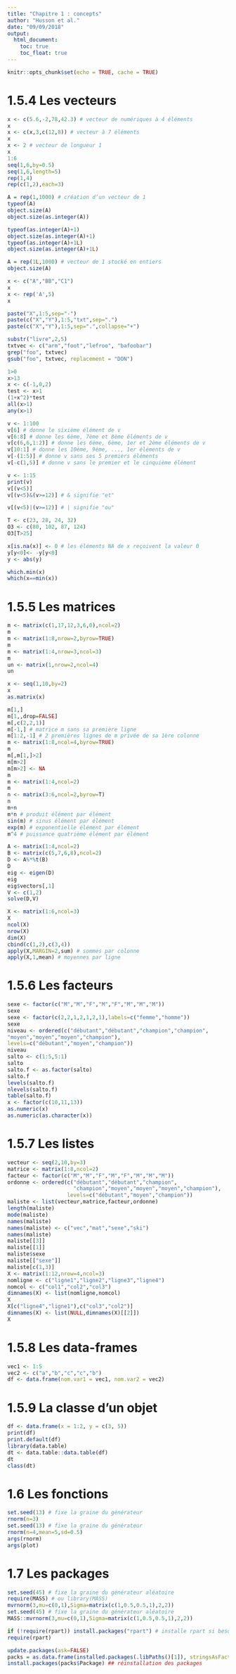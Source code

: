 ---
title: "Chapitre 1 : concepts"
author: "Husson et al."
date: "09/09/2018"
output:
  html_document:
    toc: true
    toc_float: true 
---

```{r setup, include=FALSE}
knitr::opts_chunk$set(echo = TRUE, cache = TRUE)
```

# 1.5.4 Les vecteurs

```{r,eval=FALSE}
x <- c(5.6,-2,78,42.3) # vecteur de numériques à 4 éléments
x
x <- c(x,3,c(12,8)) # vecteur à 7 éléments
x
x <- 2 # vecteur de longueur 1
x
1:6
seq(1,6,by=0.5)
seq(1,6,length=5)
rep(1,4)
rep(c(1,2),each=3)
```
```{r}
A = rep(1,1000) # création d’un vecteur de 1
typeof(A)
object.size(A)
object.size(as.integer(A))
```

```{r}
typeof(as.integer(A)+1)
object.size(as.integer(A)+1)
typeof(as.integer(A)+1L)
object.size(as.integer(A)+1L)
```
```{r}
A = rep(1L,1000) # vecteur de 1 stocké en entiers
object.size(A)
```

```{r}
x <- c("A","BB","C1")
x
x <- rep('A',5)
x
```
```{r}
paste("X",1:5,sep="-")
paste(c("X","Y"),1:5,"txt",sep=".")
paste(c("X","Y"),1:5,sep=".",collapse="+")
```
```{r}
substr("livre",2,5)
txtvec <- c("arm","foot","lefroo", "bafoobar")
grep("foo", txtvec)
gsub("foo", txtvec, replacement = "DON")

```

```{r}
1>0
x>13
x <- c(-1,0,2)
test <- x>1
(1+x^2)*test
all(x>1)
any(x>1)
```

```{r}
v <- 1:100
v[6] # donne le sixième élément de v
v[6:8] # donne les 6ème, 7ème et 8ème éléments de v
v[c(6,6,1:2)] # donne les 6ème, 6ème, 1er et 2ème éléments de v
v[10:1] # donne les 10ème, 9ème, ..., 1er éléments de v
v[-(1:5)] # donne v sans ses 5 premiers éléments
v[-c(1,5)] # donne v sans le premier et le cinquième élément
```
```{r}
v <- 1:15
print(v)
v[(v<5)]
v[(v<5)&(v>=12)] # & signifie "et"
```
```{r}
v[(v<5)|(v>=12)] # | signifie "ou"
```
```{r}
T <- c(23, 28, 24, 32)
O3 <- c(80, 102, 87, 124)
O3[T>25]
```

```{r, eval=FALSE}
x[is.na(x)] <- 0 # les éléments NA de x reçoivent la valeur 0
y[y<0]<- -y[y<0]
y <- abs(y)
```
```{r}
which.min(x)
which(x==min(x))
```

# 1.5.5 Les matrices

```{r}
m <- matrix(c(1,17,12,3,6,0),ncol=2)
m
m <- matrix(1:8,nrow=2,byrow=TRUE)
m
m <- matrix(1:4,nrow=3,ncol=3)
m
un <- matrix(1,nrow=2,ncol=4)
un
```
```{r}
x <- seq(1,10,by=2)
x
as.matrix(x)
```

```{r}
m[1,]
m[1,,drop=FALSE]
m[,c(2,2,1)]
m[-1,] # matrice m sans sa première ligne
m[1:2,-1] # 2 premières lignes de m privée de sa 1ère colonne
m <- matrix(1:8,ncol=4,byrow=TRUE)
m
m[,m[1,]>2]
m[m>2]
m[m>2] <- NA
m
m <- matrix(1:4,ncol=2)
m
n <- matrix(3:6,ncol=2,byrow=T)
n
m+n
m*n # produit élément par élément
sin(m) # sinus élément par élément
exp(m) # exponentielle élément par élément
m^4 # puissance quatrième élément par élément
```

```{r}
A <- matrix(1:4,ncol=2)
B <- matrix(c(5,7,6,8),ncol=2)
D <- A%*%t(B)
D
eig <- eigen(D)
eig
eig$vectors[,1]
V <- c(1,2)
solve(D,V)
```
```{r}
X <- matrix(1:6,ncol=3)
X
ncol(X)
nrow(X)
dim(X)
cbind(c(1,2),c(3,4))
apply(X,MARGIN=2,sum) # sommes par colonne
apply(X,1,mean) # moyennes par ligne
```

# 1.5.6 Les facteurs

```{r}
sexe <- factor(c("M","M","F","M","F","M","M","M"))
sexe
sexe <- factor(c(2,2,1,2,1,2,1),labels=c("femme","homme"))
sexe
niveau <- ordered(c("débutant","débutant","champion","champion",
"moyen","moyen","moyen","champion"),
levels=c("débutant","moyen","champion"))
niveau
salto <- c(1:5,5:1)
salto
salto.f <- as.factor(salto)
salto.f
levels(salto.f)
nlevels(salto.f)
table(salto.f)
x <- factor(c(10,11,13))
as.numeric(x)
as.numeric(as.character(x))
```

# 1.5.7 Les listes

```{r}
vecteur <- seq(2,10,by=3)
matrice <- matrix(1:8,ncol=2)
facteur <- factor(c("M","M","F","M","F","M","M","M"))
ordonne <- ordered(c("débutant","débutant","champion",
                     "champion","moyen","moyen","moyen","champion"),
                   levels=c("débutant","moyen","champion"))
maliste <- list(vecteur,matrice,facteur,ordonne)
length(maliste)
mode(maliste)
names(maliste)
names(maliste) <- c("vec","mat","sexe","ski")
names(maliste)
maliste[[3]]
maliste[[1]]
maliste$sexe
maliste[["sexe"]]
maliste[c(1,3)]
X <- matrix(1:12,nrow=4,ncol=3)
nomligne <- c("ligne1","ligne2","ligne3","ligne4")
nomcol <- c("col1","col2","col3")
dimnames(X) <- list(nomligne,nomcol)
X
X[c("ligne4","ligne1"),c("col3","col2")]
dimnames(X) <- list(NULL,dimnames(X)[[2]])
X
```

# 1.5.8 Les data-frames

```{r}
vec1 <- 1:5
vec2 <- c("a","b","c","c","b")
df <- data.frame(nom.var1 = vec1, nom.var2 = vec2)
```

# 1.5.9 La classe d’un objet

```{r}
df <- data.frame(x = 1:2, y = c(3, 5))
print(df)
print.default(df)
library(data.table)
dt <- data.table::data.table(df)
dt
class(dt)
```

# 1.6 Les fonctions

```{r}
set.seed(13) # fixe la graine du générateur
rnorm(n=3)
set.seed(13) # fixe la graine du générateur
rnorm(n=4,mean=5,sd=0.5)
args(rnorm)
args(plot)
```

# 1.7 Les packages

```{r}
set.seed(45) # fixe la graine du générateur aléatoire
require(MASS) # ou library(MASS)
mvrnorm(3,mu=c(0,1),Sigma=matrix(c(1,0.5,0.5,1),2,2))
set.seed(45) # fixe la graine du générateur aléatoire
MASS::mvrnorm(3,mu=c(0,1),Sigma=matrix(c(1,0.5,0.5,1),2,2))
```

```{r, eval=FALSE}
if (!require(rpart)) install.packages("rpart") # installe rpart si besoin
require(rpart)
```

```{r, eval=FALSE}
update.packages(ask=FALSE)
packs = as.data.frame(installed.packages(.libPaths()[1]), stringsAsFactors = F)
install.packages(packs$Package) ## réinstallation des packages
```